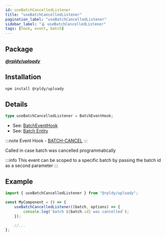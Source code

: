 ```yaml
---
id: useBatchCancelledListener
title: "useBatchCancelledListener"
pagination_label: "useBatchCancelledListener"
sidebar_label: "🪝 useBatchCancelledListener"
tags: [hook, event, batch]
---
```


## Package

**_[@rpldy/uploady](../../../packages/rpldy-uploady)_**

## Installation

```bash npm2yarn
npm install @rpldy/uploady
```

## Details

```typescript
type useBatchCancelledListener = BatchEventHook;
```

- See: [BatchEventHook](../../types#batcheventhook)
- See: [Batch Entity](../../entities/#batch)

:::note
Event Hook - [BATCH-CANCEL](../../events#batchCancel)
:::

Called in case batch was cancelled programmatically

:::info
This event can be scoped to a specific batch by passing the batch id as a second parameter
:::

## Example

```javascript
import { useBatchCancelledListener } from "@rpldy/uploady";

const MyComponent = () => {
    useBatchCancelledListener((batch, options) => {
        console.log(`batch ${batch.id} was cancelled`);
    });

    //...
};
```

